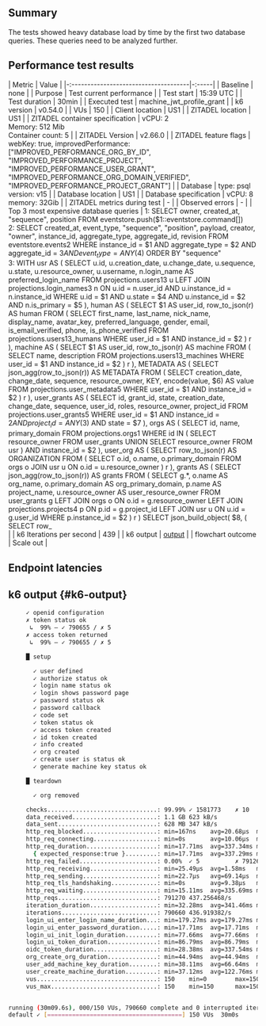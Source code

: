 ## Summary

The tests showed heavy database load by time by the first two database queries. These queries need to be analyzed further.

## Performance test results

| Metric                                | Value |
|-:-------------------------------------|-:-----|
| Baseline                              | none  |
| Purpose                               | Test current performance |
| Test start                            | 15:39 UTC |
| Test duration                         | 30min |
| Executed test                         | machine\_jwt\_profile\_grant |
| k6 version                            | v0.54.0 |
| VUs                                   | 150 |
| Client location                       | US1 |
| ZITADEL location                      | US1 |
| ZITADEL container specification       | vCPU: 2<br/> Memory: 512 Mib <br/>Container count: 5 |
| ZITADEL Version                       | v2.66.0 |
| ZITADEL feature flags                 | webKey: true, improvedPerformance: ["IMPROVED_PERFORMANCE_ORG_BY_ID", "IMPROVED_PERFORMANCE_PROJECT", "IMPROVED_PERFORMANCE_USER_GRANT", "IMPROVED_PERFORMANCE_ORG_DOMAIN_VERIFIED", "IMPROVED_PERFORMANCE_PROJECT_GRANT"] |
| Database                              | type: psql<br />version: v15 |
| Database location                     | US1 |
| Database specification                | vCPU: 8<br/> memory: 32Gib |
| ZITADEL metrics during test           | - |
| Observed errors                       | - |
| Top 3 most expensive database queries | 1: SELECT owner, created_at, "sequence", position FROM eventstore.push($1::eventstore.command[])<br/>2: SELECT created_at, event_type, "sequence", "position", payload, creator, "owner", instance_id, aggregate_type, aggregate_id, revision FROM eventstore.events2 WHERE instance_id = $1 AND aggregate_type = $2 AND aggregate_id = $3 AND event_type = ANY($4) ORDER BY "sequence"<br/>3: WITH usr AS ( SELECT u.id, u.creation_date, u.change_date, u.sequence, u.state, u.resource_owner, u.username, n.login_name AS preferred_login_name FROM projections.users13 u LEFT JOIN projections.login_names3 n ON u.id = n.user_id AND u.instance_id = n.instance_id WHERE u.id = $1 AND u.state = $4 AND u.instance_id = $2 AND n.is_primary = $5 ), human AS ( SELECT $1 AS user_id, row_to_json(r) AS human FROM ( SELECT first_name, last_name, nick_name, display_name, avatar_key, preferred_language, gender, email, is_email_verified, phone, is_phone_verified FROM projections.users13_humans WHERE user_id = $1 AND instance_id = $2 ) r ), machine AS ( SELECT $1 AS user_id, row_to_json(r) AS machine FROM ( SELECT name, description FROM projections.users13_machines WHERE user_id = $1 AND instance_id = $2 ) r ), METADATA AS ( SELECT json_agg(row_to_json(r)) AS METADATA FROM ( SELECT creation_date, change_date, sequence, resource_owner, KEY, encode(value, $6) AS value FROM projections.user_metadata5 WHERE user_id = $1 AND instance_id = $2 ) r ), user_grants AS ( SELECT id, grant_id, state, creation_date, change_date, sequence, user_id, roles, resource_owner, project_id FROM projections.user_grants5 WHERE user_id = $1 AND instance_id = $2 AND project_id = ANY($3) AND state = $7 ), orgs AS ( SELECT id, name, primary_domain FROM projections.orgs1 WHERE id IN ( SELECT resource_owner FROM user_grants UNION SELECT resource_owner FROM usr ) AND instance_id = $2 ), user_org AS ( SELECT row_to_json(r) AS ORGANIZATION FROM ( SELECT o.id, o.name, o.primary_domain FROM orgs o JOIN usr u ON o.id = u.resource_owner ) r ), grants AS ( SELECT json_agg(row_to_json(r)) AS grants FROM ( SELECT g.*, o.name AS org_name, o.primary_domain AS org_primary_domain, p.name AS project_name, u.resource_owner AS user_resource_owner FROM user_grants g LEFT JOIN orgs o ON o.id = g.resource_owner LEFT JOIN projections.projects4 p ON p.id = g.project_id LEFT JOIN usr u ON u.id = g.user_id WHERE p.instance_id = $2 ) r ) SELECT json_build_object( $8, ( SELECT row_<br/> |
| k6 Iterations per second              | 439 |
| k6 output                             | [output](#k6-output) |
| flowchart outcome                     | Scale out |

## Endpoint latencies



<BenchmarkChart testResults={OutputSource} />

## k6 output {#k6-output}

```bash
     ✓ openid configuration
     ✗ token status ok
      ↳  99% — ✓ 790655 / ✗ 5
     ✗ access token returned
      ↳  99% — ✓ 790655 / ✗ 5

     █ setup

       ✓ user defined
       ✓ authorize status ok
       ✓ login name status ok
       ✓ login shows password page
       ✓ password status ok
       ✓ password callback
       ✓ code set
       ✓ token status ok
       ✓ access token created
       ✓ id token created
       ✓ info created
       ✓ org created
       ✓ create user is status ok
       ✓ generate machine key status ok

     █ teardown

       ✓ org removed

     checks...............................: 99.99% ✓ 1581773    ✗ 10    
     data_received........................: 1.1 GB 623 kB/s
     data_sent............................: 628 MB 347 kB/s
     http_req_blocked.....................: min=167ns    avg=20.68µs  max=493.59ms p(50)=468ns    p(95)=717ns    p(99)=928ns   
     http_req_connecting..................: min=0s       avg=10.06µs  max=388.27ms p(50)=0s       p(95)=0s       p(99)=0s      
     http_req_duration....................: min=17.71ms  avg=337.34ms max=16.27s   p(50)=249.03ms p(95)=888.75ms p(99)=1.4s    
       { expected_response:true }.........: min=17.71ms  avg=337.29ms max=3.56s    p(50)=249.03ms p(95)=888.7ms  p(99)=1.4s    
     http_req_failed......................: 0.00%  ✓ 5          ✗ 791265
     http_req_receiving...................: min=25.49µs  avg=1.58ms   max=539.43ms p(50)=89.69µs  p(95)=7.55ms   p(99)=23.46ms 
     http_req_sending.....................: min=22.7µs   avg=69.14µs  max=480.23ms p(50)=59.16µs  p(95)=85.15µs  p(99)=129.88µs
     http_req_tls_handshaking.............: min=0s       avg=9.38µs   max=98.15ms  p(50)=0s       p(95)=0s       p(99)=0s      
     http_req_waiting.....................: min=15.11ms  avg=335.69ms max=16.26s   p(50)=246.91ms p(95)=888.27ms p(99)=1.4s    
     http_reqs............................: 791270 437.256468/s
     iteration_duration...................: min=32.28ms  avg=341.46ms max=16.27s   p(50)=253ms    p(95)=892.49ms p(99)=1.41s   
     iterations...........................: 790660 436.919382/s
     login_ui_enter_login_name_duration...: min=179.27ms avg=179.27ms max=179.27ms p(50)=179.27ms p(95)=179.27ms p(99)=179.27ms
     login_ui_enter_password_duration.....: min=17.71ms  avg=17.71ms  max=17.71ms  p(50)=17.71ms  p(95)=17.71ms  p(99)=17.71ms 
     login_ui_init_login_duration.........: min=77.66ms  avg=77.66ms  max=77.66ms  p(50)=77.66ms  p(95)=77.66ms  p(99)=77.66ms 
     login_ui_token_duration..............: min=86.79ms  avg=86.79ms  max=86.79ms  p(50)=86.79ms  p(95)=86.79ms  p(99)=86.79ms 
     oidc_token_duration..................: min=28.38ms  avg=337.54ms max=16.27s   p(50)=249.17ms p(95)=889.01ms p(99)=1.4s    
     org_create_org_duration..............: min=44.94ms  avg=44.94ms  max=44.94ms  p(50)=44.94ms  p(95)=44.94ms  p(99)=44.94ms 
     user_add_machine_key_duration........: min=38.11ms  avg=66.64ms  max=160.59ms p(50)=60.28ms  p(95)=104.99ms p(99)=112.5ms 
     user_create_machine_duration.........: min=37.12ms  avg=122.76ms max=1.03s    p(50)=78.25ms  p(95)=266.95ms p(99)=306.94ms
     vus..................................: 150    min=0        max=150 
     vus_max..............................: 150    min=150      max=150 


running (30m09.6s), 000/150 VUs, 790660 complete and 0 interrupted iterations
default ✓ [======================================] 150 VUs  30m0s
```

